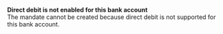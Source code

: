   
<Card title="001803" href="/development-ressources/errors/codes/001803">  

 **Direct debit is not enabled for this bank account**  
 The mandate cannot be created because direct debit is not supported for this bank account.  

</Card>